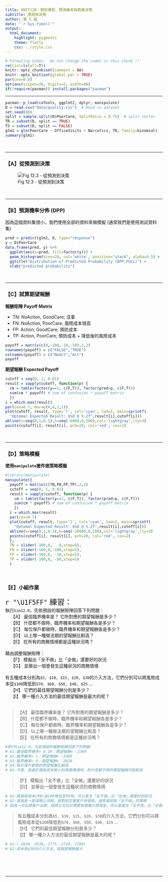 ```yaml
---
title: UNIT12B：類別模型、預測機率與商業決策 
subtitle: 預測與決策
author: 第 5 組
date: "`r Sys.time()`"
output: 
  html_document:
    highlight: pygments
    theme: flatly
    css: ../style.css
---
```


```r
# Formating Codes.  Do not change the codes in this chunk !!
rm(list=ls(all=T))
knitr::opts_chunk$set(comment = NA)
knitr::opts_knit$set(global.par = TRUE)
par(cex=0.8)
options(scipen=20, digits=5, width=80)
if(!require(pacman)) install.packages("pacman")
```
<hr>

```r
pacman::p_load(caTools, ggplot2, dplyr, manipulate)
D = read.csv("data/quality.csv")  # Read in dataset
set.seed(88)
split = sample.split(D$PoorCare, SplitRatio = 0.75)  # split vector
TR = subset(D, split == TRUE)
TS = subset(D, split == FALSE)
glm1 = glm(PoorCare ~ OfficeVisits + Narcotics, TR, family=binomial)
summary(glm1)
```
<br><hr>

### 【A】從預測到決策

![Fig 12.3 - 從預測到決策](fig/Fig12.3.JPG)

<br><hr>

### 【B】預測機率分佈 (DPP)
因為這個資料集很小，我們使用全部的資料來做模擬 (通常我們是使用測試資料集)
```r
pred = predict(glm1, D, type="response")
y = D$PoorCare
data.frame(pred, y) %>% 
  ggplot(aes(x=pred, fill=factor(y))) + 
  geom_histogram(bins=20, col='white', position="stack", alpha=0.5) +
  ggtitle("Distribution of Predicted Probability (DPP,FULL)") +
  xlab("predicted probability")
```
<br><hr>

### 【C】試算期望報酬

**報酬矩陣 Payoff Matrix**

+ TN: NoAction, GoodCare; 沒事   
+ FN: NoAction, PoorCare; 風險成本很高 
+ FP: Action, GoodCare;   預防成本
+ TP: Action, PoorCare;   預防成本 + 降低後的風險成本

```r
payoff = matrix(c(0,-100,-10,-50),2,2)
rownames(payoff) = c("FALSE","TRUE")
colnames(payoff) = c("NoAct","Act")
payoff
```

**期望報酬 Expected Payoff**
```r
cutoff = seq(0, 1, 0.01)
result = sapply(cutoff, function(p) {
  cm = table(factor(y==1, c(F,T)), factor(pred>p, c(F,T))) 
  sum(cm * payoff) # sum of confusion * payoff matrix
  })
i = which.max(result)
par(cex=0.7, mar=c(4,4,3,1))
plot(cutoff, result, type='l', col='cyan', lwd=2, main=sprintf(
  "Optomal Expected Result: $%d @ %.2f",result[i],cutoff[i]))
abline(v=seq(0,1,0.1),h=seq(-6000,0,100),col='lightgray',lty=3)
points(cutoff[i], result[i], pch=20, col='red', cex=2)
```
<br><hr>

### 【D】策略模擬

**使用`manipulate`套件做策略模擬**
```r
#library(manipulate)
manipulate({
  payoff = matrix(c(TN,FN,FP,TP),2,2)
  cutoff = seq(0, 1, 0.01)
  result = sapply(cutoff, function(p) {
    cm = table(factor(y==1, c(F,T)), factor(pred>p, c(F,T))) 
    sum(cm * payoff) # sum of confusion * payoff matrix
    })
  i = which.max(result)
  par(cex=0.7)
  plot(cutoff, result, type='l', col='cyan', lwd=2, main=sprintf(
    "Optomal Expected Result: $%d @ %.2f",result[i],cutoff[i]))
  abline(v=seq(0,1,0.1),h=seq(-10000,0,100),col='lightgray',lty=3)
  points(cutoff[i], result[i], pch=20, col='red', cex=2)
  },
  TN = slider(-100,0,   0,step=5),
  FN = slider(-100,0,-100,step=5),
  FP = slider(-100,0, -10,step=5),
  TP = slider(-100,0, -50,step=5)
  ) 
```
<br>

### 【E】小組作業

<p class="qiz">
<span style="font-size:24px">`r "\U1F5FF"` 練習： </span><br>
執行`Sim12.R`，先依預設的報酬矩陣回答下列問題：<br>
&emsp; 【A】 最佳臨界機率是？ 它所對應的期望報酬是多少？<br>
&emsp; 【B】 什麼都不做時，臨界機率和期望報酬各是多少？<br>
&emsp; 【C】 每位保戶都做時，臨界機率和期望報酬各是多少？<br>
&emsp; 【D】 以上哪一種做法期的望報酬比較高？<br>
&emsp; 【E】 在所有的商務情境都是這種狀況嗎？<br><br>
藉由調整報酬矩陣：<br>
&emsp; 【F】 模擬出「全不做」比「全做」還要好的狀況<br>
&emsp; 【G】 並舉出一個會發生這種狀況的商務情境<br><br>
有五種成本分別為`$5, $10, $15, $20, $30`的介入方法，它們分別可以將風險成本從`$100`降低到`$70, $60, $50, $40, $25` ...<br>
&emsp; 【H】 它們的最佳期望報酬分別是多少？<br>
&emsp; 【I】 哪一種介入方法的最佳期望報酬是最大的呢？<br><br>
</p class="qiz">


> 【A】 最佳臨界機率是？ 它所對應的期望報酬是多少？<br>
  【B】 什麼都不做時，臨界機率和期望報酬各是多少？<br>
  【C】 每位保戶都做時，臨界機率和期望報酬各是多少？<br>
  【D】 以上哪一種做法期的望報酬比較高？<br>
  【E】 在所有的商務情境都是這種狀況嗎？

```r
#執行Sim12.R，先依預設的報酬矩陣回答下列問題
# A1:最佳臨界機率= 0.16；期望報酬= -2360
# A2:臨界機率= 1；期望報酬= -3300
# A3:臨界機率= 0；期望報酬= -2620
# A4:每位保戶都做的期望報酬比較高
# A5:不是，若處於風險成本較小的商務情境時，則什麼都不做的期望報酬可能較高
```

> 【F】 模擬出「全不做」比「全做」還要好的狀況<br>
  【G】 並舉出一個會發生這種狀況的商務情境

```r
# A1:將風險成本(FN)由100降低至50時，可以產生「全不做」比「全做」還要好的狀況
# A2:當我是一家保險公司時，面對航空業客戶來保險，通常會採取「全不做」的策略
# 因為一旦此類客戶出險，保險公司往往需要負擔龐大賠償金，所以會產生「全不做」比「全做」還要好的狀況
```
> 有五種成本分別為`$5, $10, $15, $20, $30`的介入方法，它們分別可以將風險成本從`$100`降低到`$70, $60, $50, $40, $25` ...<br>
【H】 它們的最佳期望報酬分別是多少？<br>
【I】 哪一種介入方法的最佳期望報酬是最大的呢？

```r
# A1:(-2830,-2830,-2775,-2720,-2700)
# A2:成本為$30的介入方法，其期望報酬最大
```

<br><br><br><hr>
